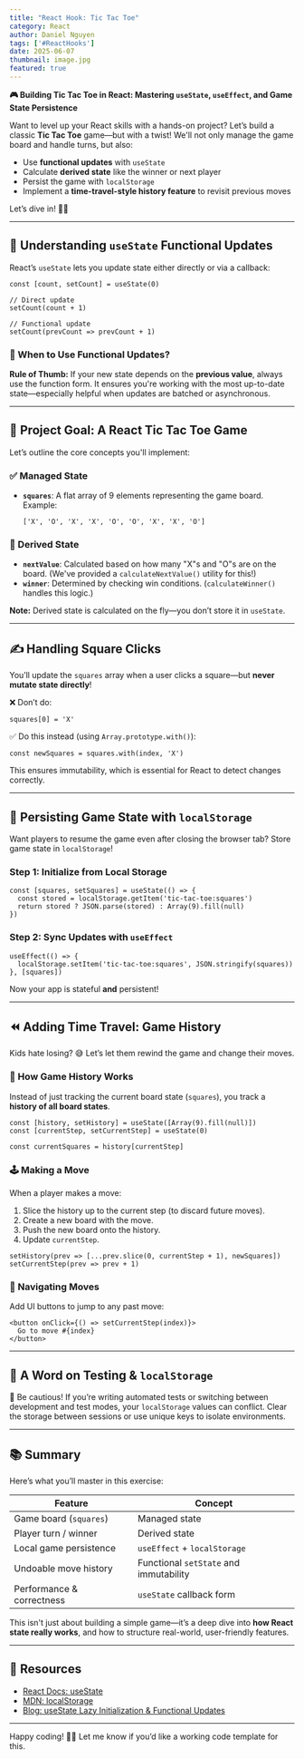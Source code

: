```yaml
---
title: "React Hook: Tic Tac Toe"
category: React
author: Daniel Nguyen
tags: ['#ReactHooks']
date: 2025-06-07
thumbnail: image.jpg
featured: true
---
```


**🎮 Building Tic Tac Toe in React: Mastering `useState`, `useEffect`, and Game State Persistence**

Want to level up your React skills with a hands-on project? Let’s build a classic **Tic Tac Toe** game—but with a twist! We'll not only manage the game board and handle turns, but also:

* Use **functional updates** with `useState`
* Calculate **derived state** like the winner or next player
* Persist the game with `localStorage`
* Implement a **time-travel-style history feature** to revisit previous moves

Let’s dive in! 🏊‍♂️

---

## 🧠 Understanding `useState` Functional Updates

React’s `useState` lets you update state either directly or via a callback:

```tsx
const [count, setCount] = useState(0)

// Direct update
setCount(count + 1)

// Functional update
setCount(prevCount => prevCount + 1)
```

### 🔑 When to Use Functional Updates?

**Rule of Thumb:**
If your new state depends on the **previous value**, always use the function form. It ensures you're working with the most up-to-date state—especially helpful when updates are batched or asynchronous.

---

## 🎯 Project Goal: A React Tic Tac Toe Game

Let’s outline the core concepts you'll implement:

### ✅ Managed State

* **`squares`**: A flat array of 9 elements representing the game board.
  Example:

  ```tsx
  ['X', 'O', 'X', 'X', 'O', 'O', 'X', 'X', 'O']
  ```

### 🧮 Derived State

* **`nextValue`**: Calculated based on how many "X"s and "O"s are on the board. (We've provided a `calculateNextValue()` utility for this!)
* **`winner`**: Determined by checking win conditions. (`calculateWinner()` handles this logic.)

**Note:** Derived state is calculated on the fly—you don’t store it in `useState`.

---

## ✍️ Handling Square Clicks

You’ll update the `squares` array when a user clicks a square—but **never mutate state directly**!

❌ Don’t do:

```tsx
squares[0] = 'X'
```

✅ Do this instead (using `Array.prototype.with()`):

```tsx
const newSquares = squares.with(index, 'X')
```

This ensures immutability, which is essential for React to detect changes correctly.

---

## 💾 Persisting Game State with `localStorage`

Want players to resume the game even after closing the browser tab? Store game state in `localStorage`!

### Step 1: Initialize from Local Storage

```tsx
const [squares, setSquares] = useState(() => {
  const stored = localStorage.getItem('tic-tac-toe:squares')
  return stored ? JSON.parse(stored) : Array(9).fill(null)
})
```

### Step 2: Sync Updates with `useEffect`

```tsx
useEffect(() => {
  localStorage.setItem('tic-tac-toe:squares', JSON.stringify(squares))
}, [squares])
```

Now your app is stateful **and** persistent!

---

## ⏪ Adding Time Travel: Game History

Kids hate losing? 😅 Let’s let them rewind the game and change their moves.

### 👣 How Game History Works

Instead of just tracking the current board state (`squares`), you track a **history of all board states**.

```tsx
const [history, setHistory] = useState([Array(9).fill(null)])
const [currentStep, setCurrentStep] = useState(0)

const currentSquares = history[currentStep]
```

### 🕹️ Making a Move

When a player makes a move:

1. Slice the history up to the current step (to discard future moves).
2. Create a new board with the move.
3. Push the new board onto the history.
4. Update `currentStep`.

```tsx
setHistory(prev => [...prev.slice(0, currentStep + 1), newSquares])
setCurrentStep(prev => prev + 1)
```

### 🔄 Navigating Moves

Add UI buttons to jump to any past move:

```tsx
<button onClick={() => setCurrentStep(index)}>
  Go to move #{index}
</button>
```

---

## 🧼 A Word on Testing & `localStorage`

🧪 Be cautious! If you’re writing automated tests or switching between development and test modes, your `localStorage` values can conflict. Clear the storage between sessions or use unique keys to isolate environments.

---

## 📚 Summary

Here’s what you’ll master in this exercise:

| Feature                   | Concept                                |
| ------------------------- | -------------------------------------- |
| Game board (`squares`)    | Managed state                          |
| Player turn / winner      | Derived state                          |
| Local game persistence    | `useEffect` + `localStorage`           |
| Undoable move history     | Functional `setState` and immutability |
| Performance & correctness | `useState` callback form               |

This isn't just about building a simple game—it’s a deep dive into **how React state really works**, and how to structure real-world, user-friendly features.

---

## 🔗 Resources

* [React Docs: useState](https://react.dev/reference/react/useState)
* [MDN: localStorage](https://developer.mozilla.org/en-US/docs/Web/API/Window/localStorage)
* [Blog: useState Lazy Initialization & Functional Updates](https://kentcdodds.com/blog/use-state-lazy-initialization-and-function-updates)

---

Happy coding! 🧠💡 Let me know if you’d like a working code template for this.
